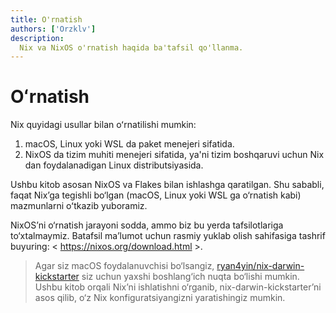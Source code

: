 ```yaml
---
title: O'rnatish
authors: ['Orzklv']
description:
  Nix va NixOS o'rnatish haqida ba'tafsil qo'llanma.
---
```


# Oʻrnatish

Nix quyidagi usullar bilan oʻrnatilishi mumkin:

1. macOS, Linux yoki WSL da paket menejeri sifatida.
2. NixOS da tizim muhiti menejeri sifatida, ya'ni tizim boshqaruvi uchun Nix dan foydalanadigan Linux distributsiyasida.

Ushbu kitob asosan NixOS va Flakes bilan ishlashga qaratilgan. Shu sababli, faqat Nixʼga tegishli bo‘lgan (macOS, Linux yoki WSL ga o‘rnatish kabi) mazmunlarni oʻtkazib yuboramiz.

NixOSʼni o‘rnatish jarayoni sodda, ammo biz bu yerda tafsilotlariga to‘xtalmaymiz. Batafsil maʼlumot uchun rasmiy yuklab olish sahifasiga tashrif buyuring: \< https://nixos.org/download.html >.

> Agar siz macOS foydalanuvchisi bo‘lsangiz, [ryan4yin/nix-darwin-kickstarter](https://github.com/ryan4yin/nix-darwin-kickstarter) siz uchun yaxshi boshlang‘ich nuqta bo‘lishi mumkin. Ushbu kitob orqali Nixʼni ishlatishni o‘rganib, nix-darwin-kickstarterʼni asos qilib, o‘z Nix konfiguratsiyangizni yaratishingiz mumkin.
